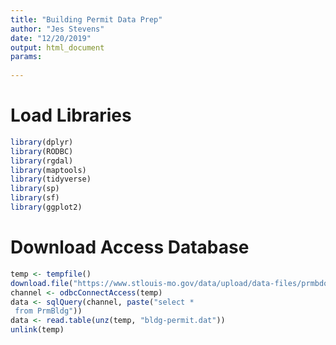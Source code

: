 ```yaml
---
title: "Building Permit Data Prep"
author: "Jes Stevens"
date: "12/20/2019"
output: html_document
params: 
  
---
```


# Load Libraries 

```r
library(dplyr)
library(RODBC)
library(rgdal)
library(maptools)
library(tidyverse)
library(sp)
library(sf)
library(ggplot2)
```

# Download Access Database

```r
temp <- tempfile()
download.file("https://www.stlouis-mo.gov/data/upload/data-files/prmbdo.zip",temp)
channel <- odbcConnectAccess(temp)
data <- sqlQuery(channel, paste("select *
 from PrmBldg"))
data <- read.table(unz(temp, "bldg-permit.dat"))
unlink(temp)
```

